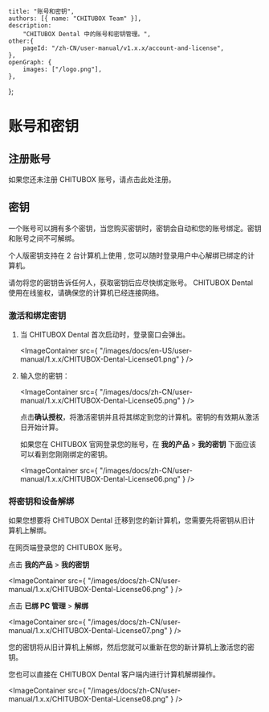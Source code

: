 
	title: "账号和密钥",
	authors: [{ name: "CHITUBOX Team" }],
	description:
		"CHITUBOX Dental 中的账号和密钥管理。",
	other:{
		pageId: "/zh-CN/user-manual/v1.x.x/account-and-license",
	},
	openGraph: {
		images: ["/logo.png"],
	},
};


# 账号和密钥

## 注册账号

如果您还未注册 CHITUBOX 账号，请点击<Link href="https://cc.chitubox.com/register">此处</Link>注册。

## 密钥

一个账号可以拥有多个密钥，当您购买密钥时，密钥会自动和您的账号绑定。密钥和账号之间不可解绑。

个人版密钥支持在 2 台计算机上使用 , 您可以随时登录用户中心解绑已绑定的计算机。

<Admonition type="danger" title="危险">
	请勿将您的密钥告诉任何人，获取密钥后应尽快绑定账号。
</Admonition>

<Admonition type="note" title="注意">
	CHITUBOX Dental 使用在线鉴权，请确保您的计算机已经连接网络。
</Admonition>

### 激活和绑定密钥

1. 当 CHITUBOX Dental 首次启动时，登录窗口会弹出。

    <ImageContainer
    	src={
    		"/images/docs/en-US/user-manual/1.x.x/CHITUBOX-Dental-License01.png"
    	}
    />

1. 输入您的密钥：

    <ImageContainer
    	src={
    		"/images/docs/zh-CN/user-manual/1.x.x/CHITUBOX-Dental-License05.png"
    	}
    />

    点击**确认授权**，将激活密钥并且将其绑定到您的计算机。密钥的有效期从激活日开始计算。

    如果您在 CHITUBOX 官网<Link href="https://cc.chitubox.com/login">登录</Link>您的账号，在 **我的产品** > **我的密钥** 下面应该可以看到您刚刚绑定的密钥。

    <ImageContainer
    	src={
    		"/images/docs/zh-CN/user-manual/1.x.x/CHITUBOX-Dental-License06.png"
    	}
    />

### 将密钥和设备解绑

如果您想要将 CHITUBOX Dental 迁移到您的新计算机，您需要先将密钥从旧计算机上解绑。

在网页端<Link href="https://cc.chitubox.com/login">登录您的 CHITUBOX 账号</Link>。

点击 **我的产品** > **我的密钥**

<ImageContainer
	src={
		"/images/docs/zh-CN/user-manual/1.x.x/CHITUBOX-Dental-License06.png"
	}
/>

点击 **已绑 PC 管理** > **解绑**

<ImageContainer
	src={
		"/images/docs/zh-CN/user-manual/1.x.x/CHITUBOX-Dental-License07.png"
	}
/>

您的密钥将从旧计算机上解绑，然后您就可以重新在您的新计算机上激活您的密钥。

您也可以直接在 CHITUBOX Dental 客户端内进行计算机解绑操作。

<ImageContainer
	src={
		"/images/docs/zh-CN/user-manual/1.x.x/CHITUBOX-Dental-License08.png"
	}
/>

